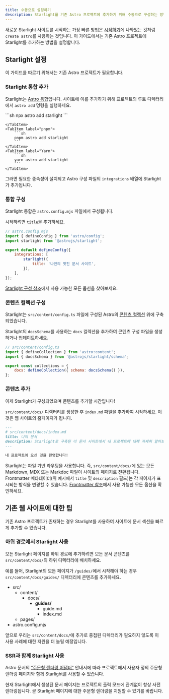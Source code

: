 ```yaml
---
title: 수동으로 설정하기
description: Starlight를 기존 Astro 프로젝트에 추가하기 위해 수동으로 구성하는 방법을 알아보세요.
---
```



새로운 Starlight 사이트를 시작하는 가장 빠른 방법은 [시작하기](/ko/getting-started/#새-프로젝트-생성)에 나와있는 것처럼 `create astro`를 사용하는 것입니다. 이 가이드에서는 기존 Astro 프로젝트에 Starlight를 추가하는 방법을 설명합니다.

## Starlight 설정

이 가이드를 따르기 위해서는 기존 Astro 프로젝트가 필요합니다.

### Starlight 통합 추가

Starlight는 [Astro 통합](https://docs.astro.build/ko/guides/integrations-guide/)입니다. 사이트에 이를 추가하기 위해 프로젝트의 루트 디렉터리에서 `astro add` 명령을 실행하세요.

<Tabs>
    <TabItem label="npm">
        ```sh
        npx astro add starlight
        ```

    </TabItem>
    <TabItem label="pnpm">
        ```sh
        pnpm astro add starlight
        ```
    </TabItem>
    <TabItem label="Yarn">
        ```sh
        yarn astro add starlight
        ```
    </TabItem>

</Tabs>

그러면 필요한 종속성이 설치되고 Astro 구성 파일의 `integrations` 배열에 Starlight가 추가됩니다.

### 통합 구성

Starlight 통합은 `astro.config.mjs` 파일에서 구성됩니다.

시작하려면 `title`을 추가하세요.

```js ins={8}
// astro.config.mjs
import { defineConfig } from 'astro/config';
import starlight from '@astrojs/starlight';

export default defineConfig({
	integrations: [
		starlight({
			title: '나만의 멋진 문서 사이트',
		}),
	],
});
```

[Starlight 구성 참조](/ko/reference/configuration/)에서 사용 가능한 모든 옵션을 찾아보세요.

### 콘텐츠 컬렉션 구성

Starlight는 `src/content/config.ts` 파일에 구성된 Astro의 [콘텐츠 컬렉션](https://docs.astro.build/ko/guides/content-collections/) 위에 구축되었습니다.

Starlight의 `docsSchema`를 사용하는 `docs` 컬렉션을 추가하여 콘텐츠 구성 파일을 생성하거나 업데이트하세요.

```js ins={3,6}
// src/content/config.ts
import { defineCollection } from 'astro:content';
import { docsSchema } from '@astrojs/starlight/schema';

export const collections = {
	docs: defineCollection({ schema: docsSchema() }),
};
```

### 콘텐츠 추가

이제 Starlight가 구성되었으며 콘텐츠를 추가할 시간입니다!

`src/content/docs/` 디렉터리를 생성한 후 `index.md` 파일을 추가하여 시작하세요.
이것은 웹 사이트의 홈페이지가 됩니다.

```md
---
# src/content/docs/index.md
title: 나의 문서
description: Starlight로 구축된 이 문서 사이트에서 내 프로젝트에 대해 자세히 알아보세요.
---

내 프로젝트에 오신 것을 환영합니다!
```

Starlight는 파일 기반 라우팅을 사용합니다. 즉, `src/content/docs/`에 있는 모든 Markdown, MDX 또는 Markdoc 파일이 사이트의 페이지로 전환됩니다. Frontmatter 메타데이터(위 예시에서 `title` 및 `description` 필드)는 각 페이지가 표시되는 방식을 변경할 수 있습니다. [Frontmatter 참조](/ko/reference/frontmatter/)에서 사용 가능한 모든 옵션을 확인하세요.

## 기존 웹 사이트에 대한 팁

기존 Astro 프로젝트가 존재하는 경우 Starlight를 사용하여 사이트에 문서 섹션을 빠르게 추가할 수 있습니다.

### 하위 경로에서 Starlight 사용

모든 Starlight 페이지를 하위 경로에 추가하려면 모든 문서 콘텐츠를 `src/content/docs/`의 하위 디렉터리에 배치하세요.

예를 들어, Starlight의 모든 페이지가 `/guides/`에서 시작해야 하는 경우 `src/content/docs/guides/` 디렉터리에 콘텐츠를 추가하세요.


<FileTree>

- src/
  - content/
    - docs/
      - **guides/**
        - guide.md
        - index.md
  - pages/
- astro.config.mjs

</FileTree>

앞으로 우리는 `src/content/docs/`에 추가로 중첩된 디렉터리가 필요하지 않도록 이 사용 사례에 대한 지원을 더 늘릴 예정입니다.

### SSR과 함께 Starlight 사용

Astro 문서의 [“주문형 렌더링 어댑터”](https://docs.astro.build/ko/guides/server-side-rendering/) 안내서에 따라 프로젝트에서 사용자 정의 주문형 렌더링 페이지와 함께 Starlight를 사용할 수 있습니다.

현재 Starlight에서 생성된 문서 페이지는 프로젝트의 출력 모드에 관계없이 항상 사전 렌더링됩니다. 곧 Starlight 페이지에 대한 주문형 렌더링을 지원할 수 있기를 바랍니다.
